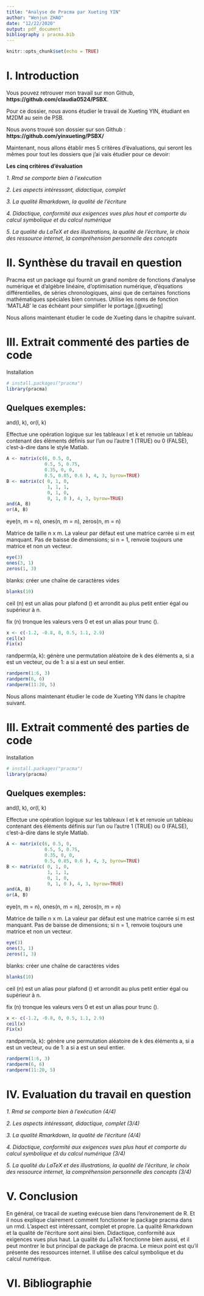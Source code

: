```yaml
---
title: "Analyse de Pracma par Xueting YIN"
author: "Wenjun ZHAO"
date: "12/22/2020"
output: pdf_document
bibliography : pracma.bib
---
```


```r
knitr::opts_chunk$set(echo = TRUE)
```

# I. Introduction

Vous pouvez retrouver mon travail sur mon Github, **https://github.com/claudia0524/PSBX**.

Pour ce dossier, nous avons étudier le travail de Xueting YIN, étudiant en M2DM au sein de PSB.

Nous avons trouvé son dossier sur son Github : **https://github.com/yinxueting/PSBX/**

Maintenant, nous allons établir mes 5 critères d'évaluations, qui seront les mêmes pour tout les dossiers que j'ai vais étudier pour ce devoir:

**Les cinq critères d'évaluation**

*1. Rmd se comporte bien à l'exécution*

*2. Les aspects intéressant, didactique, complet*

*3. La qualité Rmarkdown, la qualité de l'écriture*

*4. Didactique, conformité aux exigences vues plus haut et comporte du calcul symbolique et du calcul numérique*

*5. La qualité du LaTeX et des illustrations, la qualité de l'écriture, le choix des ressource internet, la compréhension personnelle des concepts*

# II. Synthèse du travail en question

Pracma est un package qui fournit un grand nombre de fonctions d'analyse numérique et d'algèbre linéaire, d'optimisation numérique, d'équations différentielles, de séries chronologiques, ainsi que de certaines fonctions mathématiques spéciales bien connues. Utilise les noms de fonction 'MATLAB' le cas échéant pour simplifier le portage.[@xueting]

Nous allons maintenant étudier le code de Xueting dans le chapitre suivant.

# III. Extrait commenté des parties de code

Installation
```r
# install.packages("pracma")
library(pracma)
```

## Quelques exemples:
and(l, k), or(l, k)

Effectue une opération logique sur les tableaux l et k et renvoie un tableau contenant des éléments définis sur l'un ou l'autre
1 (TRUE) ou 0 (FALSE), c'est-à-dire dans le style Matlab.
```r
A <- matrix(c(6, 0.5, 0,
              0.5, 5, 0.75, 
              0.35, 0, 0, 
              0.5, 0.85, 0.6 ), 4, 3, byrow=TRUE)
B <- matrix(c( 0, 1, 0, 
               1, 1, 1, 
               0, 1, 0,
               0, 1, 0 ), 4, 3, byrow=TRUE)
and(A, B)
or(A, B)
```

eye(n, m = n), ones(n, m = n), zeros(n, m = n)

Matrice de taille n x m. La valeur par défaut est une matrice carrée si m est manquant.
Pas de baisse de dimensions; si n = 1, renvoie toujours une matrice et non un vecteur.
```r
eye(3)
ones(3, 1)
zeros(1, 3)
```

blanks: créer une chaîne de caractères vides
```r
blanks(10)
```

ceil (n) est un alias pour plafond () et arrondit au plus petit entier égal ou supérieur à n.

fix (n) tronque les valeurs vers 0 et est un alias pour trunc ().
```r
x <- c(-1.2, -0.8, 0, 0.5, 1.1, 2.9)
ceil(x)
Fix(x)
```

randperm(a, k): génère une permutation aléatoire de k des éléments a, si a est un vecteur, ou de 1: a si a est un seul entier.
```r
randperm(1:6, 3)
randperm(6, 6)
randperm(11:20, 5)
```


Nous allons maintenant étudier le code de Xueting YIN dans le chapitre suivant.

# III. Extrait commenté des parties de code

Installation
```r
# install.packages("pracma")
library(pracma)
```

## Quelques exemples:
and(l, k), or(l, k)

Effectue une opération logique sur les tableaux l et k et renvoie un tableau contenant des éléments définis sur l'un ou l'autre
1 (TRUE) ou 0 (FALSE), c'est-à-dire dans le style Matlab.
```r
A <- matrix(c(6, 0.5, 0,
              0.5, 5, 0.75, 
              0.35, 0, 0, 
              0.5, 0.85, 0.6 ), 4, 3, byrow=TRUE)
B <- matrix(c( 0, 1, 0, 
               1, 1, 1, 
               0, 1, 0,
               0, 1, 0 ), 4, 3, byrow=TRUE)
and(A, B)
or(A, B)
```

eye(n, m = n), ones(n, m = n), zeros(n, m = n)

Matrice de taille n x m. La valeur par défaut est une matrice carrée si m est manquant.
Pas de baisse de dimensions; si n = 1, renvoie toujours une matrice et non un vecteur.
```r
eye(3)
ones(3, 1)
zeros(1, 3)
```

blanks: créer une chaîne de caractères vides
```r
blanks(10)
```

ceil (n) est un alias pour plafond () et arrondit au plus petit entier égal ou supérieur à n.

fix (n) tronque les valeurs vers 0 et est un alias pour trunc ().
```r
x <- c(-1.2, -0.8, 0, 0.5, 1.1, 2.9)
ceil(x)
Fix(x)
```

randperm(a, k): génère une permutation aléatoire de k des éléments a, si a est un vecteur, ou de 1: a si a est un seul entier.
```r
randperm(1:6, 3)
randperm(6, 6)
randperm(11:20, 5)
```

# IV. Evaluation du travail en question

*1. Rmd se comporte bien à l'exécution (4/4)*

*2. Les aspects intéressant, didactique, complet (3/4)*

*3. La qualité Rmarkdown, la qualité de l'écriture (4/4)*

*4. Didactique, conformité aux exigences vues plus haut et comporte du calcul symbolique et du calcul numérique (3/4)*

*5. La qualité du LaTeX et des illustrations, la qualité de l'écriture, le choix des ressource internet, la compréhension personnelle des concepts (3/4)*

# V. Conclusion

En général, ce tracail de xueting exécuse bien dans l'environement de R. Et il nous explique clairement comment fonctionner le package pracma dans un rmd. L'aspect est intéressant, complet et propre. La qualité Rmarkdown et la qualité de l'écriture sont ainsi bien. Didactique, conformité aux exigences vues plus haut. La qualité du LaTeX fonctionne bien aussi, et il peut montrer le but principal de package de pracma. Le mieux point est qu'il présente des ressources internet. Il utilise des calcul symbolique et du calcul numérique.

# VI. Bibliographie